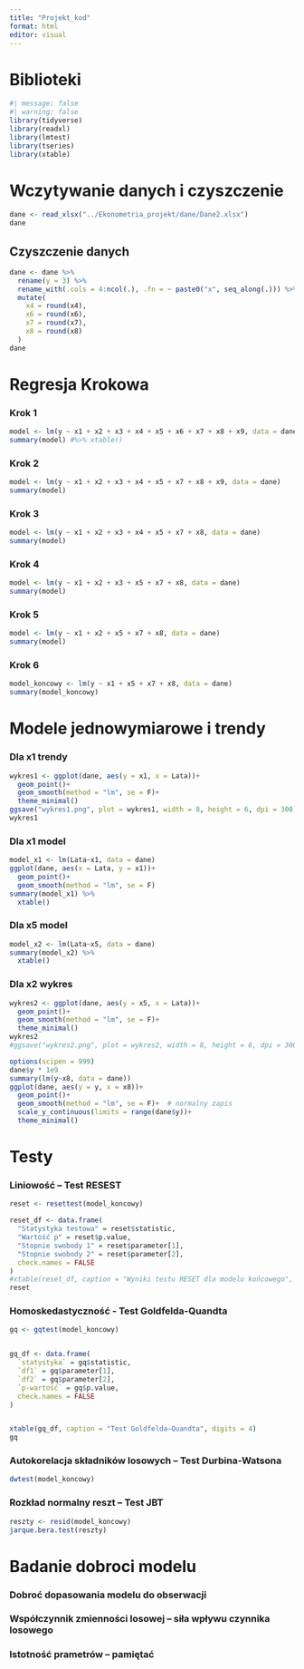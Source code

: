 ```yaml
---
title: "Projekt_kod"
format: html
editor: visual
---
```


# Biblioteki

```r
#| message: false
#| warning: false
library(tidyverse)
library(readxl)
library(lmtest)
library(tseries)
library(xtable)
```

# Wczytywanie danych i czyszczenie

```r
dane <- read_xlsx("../Ekonometria_projekt/dane/Dane2.xlsx")
dane
```

## Czyszczenie danych

```r
dane <- dane %>% 
  rename(y = 3) %>% 
  rename_with(.cols = 4:ncol(.), .fn = ~ paste0("x", seq_along(.))) %>% 
  mutate(
    x4 = round(x4),
    x6 = round(x6),
    x7 = round(x7),
    x8 = round(x8)
  )
dane
```

# Regresja Krokowa

### Krok 1

```r
model <- lm(y ~ x1 + x2 + x3 + x4 + x5 + x6 + x7 + x8 + x9, data = dane)
summary(model) #%>% xtable()
```

### Krok 2

```r
model <- lm(y ~ x1 + x2 + x3 + x4 + x5 + x7 + x8 + x9, data = dane)
summary(model) 
```

### Krok 3

```r
model <- lm(y ~ x1 + x2 + x3 + x4 + x5 + x7 + x8, data = dane)
summary(model) 
```

### Krok 4

```r
model <- lm(y ~ x1 + x2 + x3 + x5 + x7 + x8, data = dane)
summary(model)
```

### Krok 5

```r
model <- lm(y ~ x1 + x2 + x5 + x7 + x8, data = dane)
summary(model)
```

### Krok 6

```r
model_koncowy <- lm(y ~ x1 + x5 + x7 + x8, data = dane)
summary(model_koncowy)
```

# Modele jednowymiarowe i trendy

### Dla x1 trendy

```r
wykres1 <- ggplot(dane, aes(y = x1, x = Lata))+
  geom_point()+
  geom_smooth(method = "lm", se = F)+
  theme_minimal()
ggsave("wykres1.png", plot = wykres1, width = 8, height = 6, dpi = 300)
wykres1
```

### Dla x1 model

```r
model_x1 <- lm(Lata~x1, data = dane)
ggplot(dane, aes(x = Lata, y = x1))+
  geom_point()+
  geom_smooth(method = "lm", se = F)
summary(model_x1) %>% 
  xtable()
```

### Dla x5 model

```r
model_x2 <- lm(Lata~x5, data = dane)
summary(model_x2) %>% 
  xtable()
```

### Dla x2 wykres

```r
wykres2 <- ggplot(dane, aes(y = x5, x = Lata))+
  geom_point()+
  geom_smooth(method = "lm", se = F)+
  theme_minimal()
wykres2
#ggsave("wykres2.png", plot = wykres2, width = 8, height = 6, dpi = 300)
```

```r
options(scipen = 999)
dane$y * 1e9
summary(lm(y~x8, data = dane))
ggplot(dane, aes(y = y, x = x8))+
  geom_point()+
  geom_smooth(method = "lm", se = F)+  # normalny zapis
  scale_y_continuous(limits = range(dane$y))+
  theme_minimal()
```

# Testy

### Liniowość – Test RESEST

```r
reset <- resettest(model_koncowy) 

reset_df <- data.frame(
  "Statystyka testowa" = reset$statistic,
  "Wartość p" = reset$p.value,
  "Stopnie swobody 1" = reset$parameter[1],
  "Stopnie swobody 2" = reset$parameter[2],
  check.names = FALSE
)
#xtable(reset_df, caption = "Wyniki testu RESET dla modelu końcowego", digits = 4)
reset
```

### Homoskedastyczność - Test Goldfelda-Quandta

```r
gq <- gqtest(model_koncowy)


gq_df <- data.frame(
  `statystyka` = gq$statistic,
  `df1` = gq$parameter[1],
  `df2` = gq$parameter[2],
  `p-wartość` = gq$p.value,
  check.names = FALSE
)


xtable(gq_df, caption = "Test Goldfelda–Quandta", digits = 4)
gq
```

### Autokorelacja składników losowych – Test Durbina-Watsona

```r
dwtest(model_koncowy)
```

### Rozkład normalny reszt – Test JBT

```r
reszty <- resid(model_koncowy)
jarque.bera.test(reszty)
```

# Badanie dobroci modelu

### Dobroć dopasowania modelu do obserwacji

### Współczynnik zmienności losowej – siła wpływu czynnika losowego

### Istotność prametrów – pamiętać
